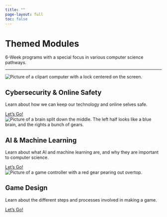 ```yaml
---
title: ""
page-layout: full
toc: false
---
```


<div class="hero-section">
  <h1 class="main-title">Themed Modules</h1>
  <p class="subtitle">6-Week programs with a special focus in various computer science pathways.</p>
</div>

<hr class="section-divider">

<div class="info-section">
  <div class="info-image">
  <img class="image" src="/images/cybersecurity.png" alt="Picture of a clipart computer with a lock centered on the screen.">
  </div>
  <div class="info-content">
  <h2 class="info-title">Cybersecurity & Online Safety</h2>
  <p class="info-subtitle">Learn about how we can keep our technology and online selves safe.</p>
  <a href="cybersecurity-online-safety/cyber.qmd" class="button">Let's Go!</a>
  </div>
</div>

<div class="info-section-reverse">
  <div class="info-image">
  <img class="image" src="/images/machine_learning.png" alt="Picture of a brain split down the middle. The left half looks like a blue brain, and the rights a bunch of gears.">
  </div>
  <div class="info-content">
  <h2 class="info-title">AI & Machine Learning</h2>
  <p class="info-subtitle">Learn about what AI and machine learning are, and why they are important to computer science.</p>
  <a href="ai-machine-learning/AI.qmd" class="button">Let's Go!</a>
  </div>
</div>

<div class="info-section">
  <div class="info-image">
  <img class="image" src="/images/game_design.png" alt="Picture of a game controller with a red gear pearing out overtop.">
  </div>
  <div class="info-content">
  <h2 class="info-title">Game Design</h2>
  <p class="info-subtitle">Learn about the different steps and processes involved in making a game.</p>
  <a href="game-design/game.qmd" class="button">Let's Go!</a>
  </div>
</div>
